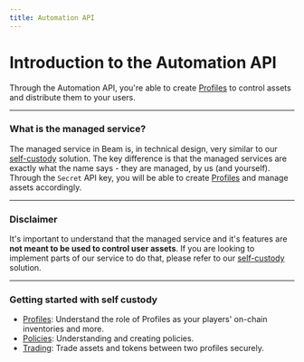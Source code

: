 ```yaml
---
title: Automation API
---
```


# Introduction to the Automation API

Through the Automation API, you're able to create [Profiles](/service/profiles/introduction) to control assets and distribute them to your users.

---

### What is the managed service?

The managed service in Beam is, in technical design, very similar to our [self-custody](/service/introduction-player-api) solution. The key difference is that the managed services are exactly what the name says - they are managed, by us (and yourself). Through the `Secret` API key, you will be able to create [Profiles](/service/profiles/introduction) and manage assets accordingly.

---

### Disclaimer

It's important to understand that the managed service and it's features are **not meant to be used to control user assets**. If you are looking to implement parts of our service to do that, please refer to our [self-custody](/service/introduction-player-api) solution.

---

### Getting started with self custody

- [Profiles](/service/profiles/introduction): Understand the role of Profiles as your players' on-chain inventories and more.
- [Policies](/service/policies/introduction): Understanding and creating policies.
- [Trading](/service/trading/introduction): Trade assets and tokens between two profiles securely.
